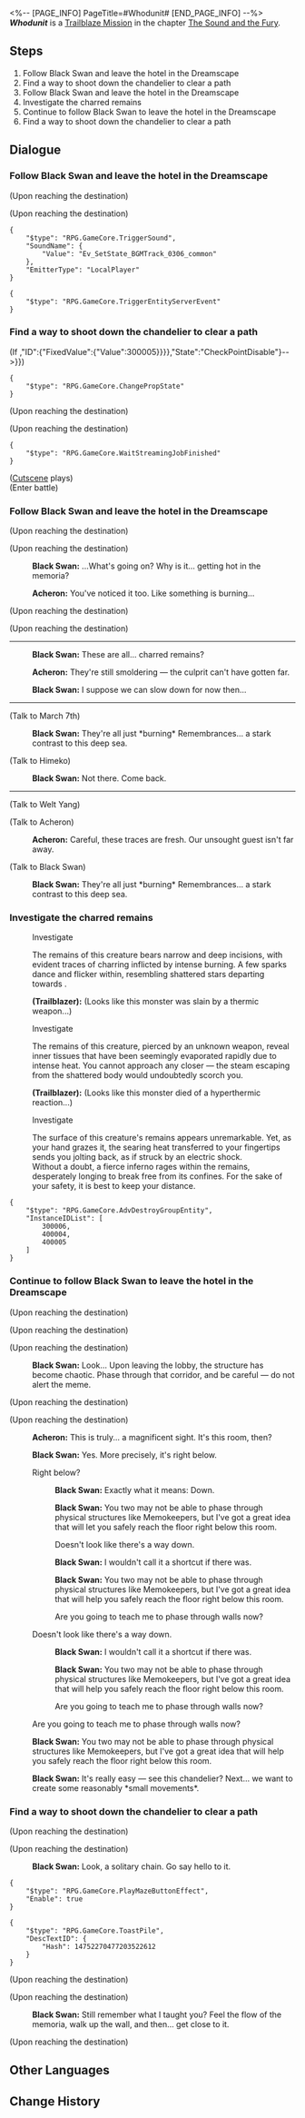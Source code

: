 <%-- [PAGE_INFO]
PageTitle=#Whodunit#
[END_PAGE_INFO] --%>
{{Stub|Dialogue.}}
{{Mission Infobox
|id            = 1030701
|title         = 
|image         = {{subst:void|<!--$UPLOAD:<<SpriteOutput/Chronicle/1030701_f.png>-<Mission Whodunit Stelle.png>-<Fate's Atlas Images>>-->}}{{subst:void|<!--$UPLOAD:<<SpriteOutput/Chronicle/1030701_m.png>-<Mission Whodunit Caelus.png>-<Fate's Atlas Images>>-->}}
<gallery>
Mission Whodunit Stelle.png|Stelle
Mission Whodunit Caelus.png|Caelus
</gallery>
|type          = Trailblaze
|event_name    = 
|chapter       = The Sound and the Fury
|requirements  = [[Trailblaze Mission]] ''[[Should One Awaken at Midnight]]'' completed
|summary       = Black Swan "betrayed" you and brought you to Aventurine, an IPC representative. There, you witnessed another fact that was enough to undo the dream &mdash; Robin was reduced to nothingness in front of you.<br />The prelude to the sweet dream comes to an emphatic rest... and the show is about to begin.
|characters    = Acheron; Black Swan; Trailblazer
|startLocation = [[Penacony]] - [[The Reverie (Dreamscape)]]
|world         = Penacony
|area          = The Reverie (Dreamscape)
|prev          = Should One Awaken at Midnight
|next          = ???
|rewards       = Trailblaze EXP*700; Stellar Jade*90; Traveler's Guide*12; Destiny's Threads Forewoven*1 { text = Destiny's Threads Forewoven }; Clock Credits*350; "Nevermore"*1 { text = "Nevermore" }; Credit*120,000
}}
'''''Whodunit''''' is a [[Trailblaze Mission]] in the chapter [[The Sound and the Fury]].

==Steps==
# Follow Black Swan and leave the hotel in the Dreamscape
# Find a way to shoot down the chandelier to clear a path
# Follow Black Swan and leave the hotel in the Dreamscape
# Investigate the charred remains
# Continue to follow Black Swan to leave the hotel in the Dreamscape
# Find a way to shoot down the chandelier to clear a path

<!--
==Gameplay Notes==

--><!--
==Trial Character==

-->
==Dialogue==
{{Stub Dialogue}}

===Follow Black Swan and leave the hotel in the Dreamscape{{subst:void|<!--103070101-->}}===
{{Mission Description|type=trailblaze|location=The Reverie (Dreamscape)|Black Swan tells you that you should evacuate as quickly as possible. But, as you are evacuating, you may be fortunate enough to find some traces left by Firefly that could help unravel the truth behind this sudden demise.<br />Follow Black Swan to the Memory Zone's exit while investigating the murder scene.}}
{{Dialogue Start}}
;(Upon reaching the destination)

;(Upon reaching the destination)
<pre>{
	"$type": "RPG.GameCore.TriggerSound",
	"SoundName": {
		"Value": "Ev_SetState_BGMTrack_0306_common"
	},
	"EmitterType": "LocalPlayer"
}</pre>
<pre>{
	"$type": "RPG.GameCore.TriggerEntityServerEvent"
}</pre>
{{Dialogue End}}

===Find a way to shoot down the chandelier to clear a path{{subst:void|<!--103070111-->}}===
{{Mission Description|type=trailblaze|location=The Reverie (Dreamscape)|update|Black Swan tells you that you should evacuate as quickly as possible. But, as you are evacuating, you may be fortunate enough to find some traces left by Firefly that could help unravel the truth behind this sudden demise.<br />The Memory Zone keeps transforming. Sometimes, you may have to rely on certain tricks to find the true exit.}}
{{Dialogue Start}}
;(If {{cx}}{{subst:void|<!--{"$type":"RPG.GameCore.ByComparePropState","TargetType":{"$type":"RPG.GameCore.TargetFetchAdvPropEx","FetchType":"SinglePropByPropID","SinglePropID":{"GroupID":{"FixedValue":{"Value":51}},"ID":{"FixedValue":{"Value":300005}}}},"State":"CheckPointDisable"}-->}})
<pre>{
	"$type": "RPG.GameCore.ChangePropState"
}</pre>
;(Upon reaching the destination)

;(Upon reaching the destination)
<pre>{
	"$type": "RPG.GameCore.WaitStreamingJobFinished"
}</pre>
;([[#Gallery|Cutscene]] plays)
:{{tx}}
;(Enter battle)
:{{Enemy List|Dreamjolt Troupe's Sweet Gorilla*1}}
{{Dialogue End}}

===Follow Black Swan and leave the hotel in the Dreamscape{{subst:void|<!--103070102-->}}===
{{Mission Description|type=trailblaze|location=The Reverie (Dreamscape)|update|Black Swan tells you that you should evacuate as quickly as possible. But, as you are evacuating, you may be fortunate enough to find some traces left by Firefly that could help unravel the truth behind this sudden demise.<br />Follow Black Swan to the Memory Zone's exit while investigating the murder scene.}}
{{Dialogue Start}}

;(Upon reaching the destination)

;(Upon reaching the destination)
:{{A|VO chapter3 5 blackswan 155.ogg}} '''Black Swan:''' ...What's going on? Why is it... getting hot in the memoria?
:{{A|VO chapter3 5 acheron 152.ogg}} '''Acheron:''' You've noticed it too. Like something is burning...
;(Upon reaching the destination)

;(Upon reaching the destination)
----
:{{A|VO chapter3 5 blackswan 156.ogg}} '''Black Swan:''' These are all... charred remains?
:{{A|VO chapter3 5 acheron 153.ogg}} '''Acheron:''' They're still smoldering &mdash; the culprit can't have gotten far.
:{{A|VO chapter3 5 blackswan 157.ogg}} '''Black Swan:''' I suppose we can slow down for now then...
----

;(Talk to March 7th)
:{{A|VO chapter3 5 blackswan 158.ogg}} '''Black Swan:''' They're all just *burning* Remembrances... a stark contrast to this deep sea.

;(Talk to Himeko)
:{{A|VO chapter3 5 blackswan 102.ogg}} '''Black Swan:''' Not there. Come back.
----

;(Talk to Welt Yang)

;(Talk to Acheron)
:{{A|VO chapter3 5 acheron 154.ogg}} '''Acheron:''' Careful, these traces are fresh. Our unsought guest isn't far away.

;(Talk to Black Swan)
:{{A|VO chapter3 5 blackswan 158.ogg}} '''Black Swan:''' They're all just *burning* Remembrances... a stark contrast to this deep sea.
{{Dialogue End}}

===Investigate the charred remains{{subst:void|<!--103070104-->}}===
{{Mission Description|type=trailblaze|location=The Reverie (Dreamscape)|update|Black Swan tells you that you should evacuate as quickly as possible. But, as you are evacuating, you may be fortunate enough to find some traces left by Firefly that could help unravel the truth behind this sudden demise.<br />You discovered a large number of charred remains during your evacuation. They are worth a thorough investigation.}}
{{Dialogue Start}}

:{{DIcon|Loupe}} Investigate
:The remains of this creature bears narrow and deep incisions, with evident traces of charring inflicted by intense burning. A few sparks dance and flicker within, resembling shattered stars departing towards {{Rubi|IX|Aeon of Nihility}}.
:{{A|VO chapter3 5 player 105 m.ogg}} {{A|VO chapter3 5 player 105 f.ogg}} '''(Trailblazer):''' (Looks like this monster was slain by a thermic weapon...)

:{{DIcon|Loupe}} Investigate
:The remains of this creature, pierced by an unknown weapon, reveal inner tissues that have been seemingly evaporated rapidly due to intense heat. You cannot approach any closer &mdash; the steam escaping from the shattered body would undoubtedly scorch you.
:{{A|VO chapter3 5 player 106 m.ogg}} {{A|VO chapter3 5 player 106 f.ogg}} '''(Trailblazer):''' (Looks like this monster died of a hyperthermic reaction...)


:{{DIcon|Loupe}} Investigate
:The surface of this creature's remains appears unremarkable. Yet, as your hand grazes it, the searing heat transferred to your fingertips sends you jolting back, as if struck by an electric shock.
:Without a doubt, a fierce inferno rages within the remains, desperately longing to break free from its confines. For the sake of your safety, it is best to keep your distance.
:{{tx}}
<pre>{
	"$type": "RPG.GameCore.AdvDestroyGroupEntity",
	"InstanceIDList": [
		300006,
		400004,
		400005
	]
}</pre>
{{Dialogue End}}

===Continue to follow Black Swan to leave the hotel in the Dreamscape{{subst:void|<!--103070107-->}}===
{{Mission Description|type=trailblaze|location=The Reverie (Dreamscape)|update|Black Swan tells you that you should evacuate as quickly as possible. But, as you are evacuating, you may be fortunate enough to find some traces left by Firefly that could help unravel the truth behind this sudden demise.<br />Black Swan believes that the situation may be even more serious than she imagined. You must hurry to the Memory Zone branded with traces of Firefly as quickly as possible.}}
{{Dialogue Start}}
;(Upon reaching the destination)

;(Upon reaching the destination)

;(Upon reaching the destination)
:{{A|VO chapter3 5 blackswan 165.ogg}} '''Black Swan:''' Look... Upon leaving the lobby, the structure has become chaotic. Phase through that corridor, and be careful &mdash; do not alert the meme.
;(Upon reaching the destination)

;(Upon reaching the destination)
:{{A|VO chapter3 5 acheron 157.ogg}} '''Acheron:''' This is truly... a magnificent sight. It's this room, then?
:{{A|VO chapter3 5 blackswan 166.ogg}} '''Black Swan:''' Yes. More precisely, it's right below.
:{{DIcon|Arrow}} Right below?
::{{A|VO chapter3 5 blackswan 167.ogg}} '''Black Swan:''' Exactly what it means: Down.
::{{A|VO chapter3 5 blackswan 168.ogg}} '''Black Swan:''' You two may not be able to phase through physical structures like Memokeepers, but I've got a great idea that will let you safely reach the floor right below this room.
::Doesn't look like there's a way down.
::{{A|VO chapter3 5 blackswan 169.ogg}} '''Black Swan:''' I wouldn't call it a shortcut if there was.
::{{A|VO chapter3 5 blackswan 170.ogg}} '''Black Swan:''' You two may not be able to phase through physical structures like Memokeepers, but I've got a great idea that will help you safely reach the floor right below this room.
::Are you going to teach me to phase through walls now?
:{{DIcon|Arrow}} Doesn't look like there's a way down.
::{{A|VO chapter3 5 blackswan 169.ogg}} '''Black Swan:''' I wouldn't call it a shortcut if there was.
::{{A|VO chapter3 5 blackswan 170.ogg}} '''Black Swan:''' You two may not be able to phase through physical structures like Memokeepers, but I've got a great idea that will help you safely reach the floor right below this room.
::Are you going to teach me to phase through walls now?
:{{DIcon|Arrow}} Are you going to teach me to phase through walls now?
:{{A|VO chapter3 5 blackswan 171.ogg}} '''Black Swan:''' You two may not be able to phase through physical structures like Memokeepers, but I've got a great idea that will help you safely reach the floor right below this room.
:{{A|VO chapter3 5 blackswan 172.ogg}} '''Black Swan:''' It's really easy &mdash; see this chandelier? Next... we want to create some reasonably *small movements*.
:{{tx}}
{{Dialogue End}}

===Find a way to shoot down the chandelier to clear a path{{subst:void|<!--103070110-->}}===
{{Mission Description|type=trailblaze|location=The Reverie (Dreamscape)|update|Black Swan tells you that you should evacuate as quickly as possible. But, as you are evacuating, you may be fortunate enough to find some traces left by Firefly that could help unravel the truth behind this sudden demise.<br />The Memory Zone keeps transforming. Sometimes, you may have to rely on certain tricks to find the true exit.}}
{{Dialogue Start}}


;(Upon reaching the destination)

;(Upon reaching the destination)
:{{A|VO chapter3 5 blackswan 174.ogg}} '''Black Swan:''' Look, a solitary chain. Go say hello to it.
<pre>{
	"$type": "RPG.GameCore.PlayMazeButtonEffect",
	"Enable": true
}</pre>
<pre>{
	"$type": "RPG.GameCore.ToastPile",
	"DescTextID": {
		"Hash": 14752270477203522612
	}
}</pre>
;(Upon reaching the destination)

;(Upon reaching the destination)
:{{A|VO chapter3 5 blackswan 173.ogg}} '''Black Swan:''' Still remember what I taught you? Feel the flow of the memoria, walk up the wall, and then... get close to it.

;(Upon reaching the destination)
{{Dialogue End}}

==Other Languages==
{{Other Languages
|en   = Whodunit
|zhs  = 是谁杀死了…
|zht  = 是誰殺死了……
|ja   = 誰が殺した…
|ko   = 누가 죽였는가…
|es   = ¿Quién es el culpable?
|fr   = Les Experts : Penacony
|ru   = А убийца кто?..
|th   = ใครคือผู้เข่นฆ่า...
|vi   = Ai Là Thủ Phạm...
|de   = Wer ist der Mörder?
|id   = Siapa yang Menghabisi ....
|pt   = Quem foi?
}}

==Change History==
{{Change History|2.0}}
